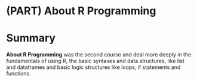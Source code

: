 #  (PART) About R Programming {-} 

# Summary {- #module2}
__About R Programming__ was the second course and deal more deeply in the fundamentals of using R, the basic syntaxes and data structures, like list and dataframes and basic logic structures like loops, if statements and functions.